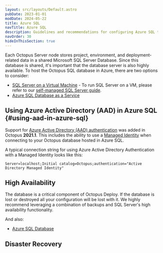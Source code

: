 ```yaml
---
layout: src/layouts/Default.astro
pubDate: 2023-01-01
modDate: 2024-05-22
title: Azure SQL
navTitle: Azure SQL
description: Guidelines and recommendations for configuring Azure SQL to host the Octopus Deploy Database.
navOrder: 30
hideInThisSection: true
---
```



Each Octopus Server node stores project, environment, and deployment-related data in a shared Microsoft SQL Server Database. Since this database is shared, it's important that the database server is also highly available. To host the Octopus SQL database in Azure, there are two options to consider:

- [SQL Server on a Virtual Machine](https://docs.microsoft.com/azure/virtual-machines/windows/sql/virtual-machines-windows-sql-server-iaas-overview/) -  To run SQL Server on a VM, please refer to our [self-managed SQL Server guide](/docs/installation/self-managed-sql-server).
- [Azure SQL Database as a Service](https://docs.microsoft.com/azure/sql-database/sql-database-technical-overview/)


## Using Azure Active Directory (AAD) in Azure SQL \{#using-aad-in-azure-sql}

Support for [Azure Active Directory (AAD) authentication](https://docs.microsoft.com/en-us/sql/connect/ado-net/sql/azure-active-directory-authentication?view=sql-server-ver15#setting-azure-active-directory-authentication) was added in Octopus **2021.1**. This includes the ability to use a [Managed Identity](https://docs.microsoft.com/en-us/sql/connect/ado-net/sql/azure-active-directory-authentication?view=sql-server-ver15#using-active-directory-managed-identity-authentication) when connecting to your Octopus database hosted in Azure SQL.

A typical connection string for using Azure Active Directory Authentication with a Managed Identity looks like this:

```
Server=localhost;Initial catalog=Octopus;authentication="Active Directory Managed Identity"
```

## High Availability

The database is a critical component of Octopus Deploy.  If the database is lost or destroyed all your configuration will be lost with it.  We highly recommend leveraging a combination of backups and SQL Server's high availability functionality.  

<HighAvailabilityDatabaseRecommendations />

And also:

- [Azure SQL Database](https://azure.microsoft.com/services/sql-database/)

<HighAvailabilityDatabaseLogShippingMirroringNote />

## Disaster Recovery